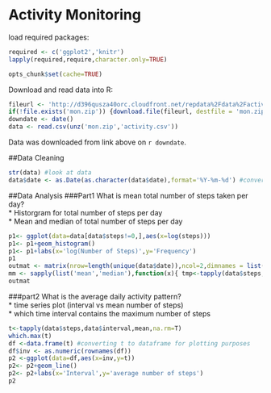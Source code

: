 Activity Monitoring
========================
load required packages:
```r
required <- c('ggplot2','knitr')
lapply(required,require,character.only=TRUE)
```

```r
opts_chunk$set(cache=TRUE)
```

Download and read data into R:
```r
fileurl <- 'http://d396qusza40orc.cloudfront.net/repdata%2Fdata%2Factivity.zip'
if(!file.exists('mon.zip')) {download.file(fileurl, destfile = 'mon.zip')}
downdate <- date()
data <- read.csv(unz('mon.zip','activity.csv'))
```
Data was downloaded from link above on `r downdate`.

##Data Cleaning
```r
str(data) #look at data
data$date <- as.Date(as.character(data$date),format='%Y-%m-%d') #convert to Date format
```

##Data Analysis
###Part1
What is mean total number of steps taken per day?  
* Historgram for total number of steps per day  
* Mean and median of total number of steps per day  
```r
p1<- ggplot(data=data[data$steps!=0,],aes(x=log(steps)))
p1<- p1+geom_histogram()
p1<- p1+labs(x='log(Number of Steps)',y='Frequency')
p1
outmat <- matrix(nrow=length(unique(data$date)),ncol=2,dimnames = list(as.character(unique(data$date)),c('mean','median')))
mm <- sapply(list('mean','median'),function(x){ tmp<-tapply(data$steps, data$date, x,na.rm=T); outmat[,x]<<- tmp})
outmat
```

###part2
What is the average daily activity pattern?  
* time series plot (interval vs mean number of steps)    
* which time interval contains the maximum number of steps
```r
t<-tapply(data$steps,data$interval,mean,na.rm=T)
which.max(t)
df <-data.frame(t) #converting t to dataframe for plotting purposes
df$inv <- as.numeric(rownames(df))
p2 <-ggplot(data=df,aes(x=inv,y=t))
p2<- p2+geom_line()
p2<- p2+labs(x='Interval',y='average number of steps')
p2
```



